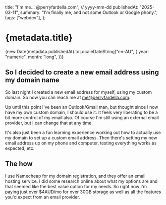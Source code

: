   title: "I'm me... @perryfardella.com",
  // yyyy-mm-dd
  publishedAt: "2025-03-11",
  summary: "I'm finally me, and not some Outlook or Google phony.",
  tags: ["webdev"],
};

<h1 className="text-5xl mb-6">{metadata.title}</h1>

<time dateTime={metadata.publishedAt}>
  {new Date(metadata.publishedAt).toLocaleDateString("en-AU", {
    year: "numeric",
    month: "long",
  })}
</time>

## So I decided to create a new email address using my domain name

So last night I created a new email address for myself, using my custom domain.
So now you can reach me at [me@perryfardella.com](mailto:me@perryfardella.com).

Up until this point I've been an Outlook/Gmail man, but thought since I now have my own custom domain, I should use it.
It feels very liberating to be a bit more control of my email also. Of course I'm still using an external email provider, but I can change that at any time.

It's also just been a fun learning experience working out how to actually use my domain to set up a custom email address.
Then there's setting my new email address up on my phone and computer, testing everything works as expected, etc.

## The how

I use Namecheap for my domain registration, and they offer an email hosting service.
I did some research online about what my options are and that seemed like the best value option for my needs.
So right now I'm paying just over $4AUD/mo for over 30GB storage as well as all the features you'd expect from an email provider.
